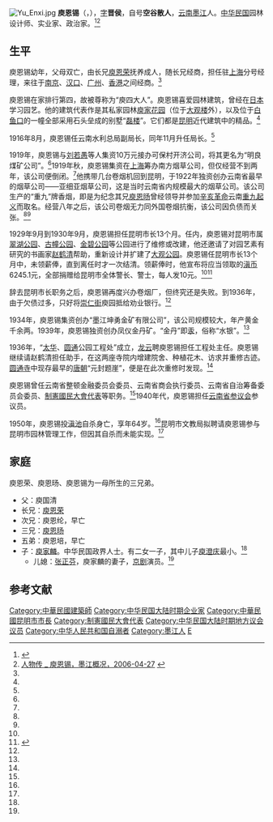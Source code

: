 [[File:Yu_Enxi.jpg|thumb]]
'''庾恩锡'''（{{lang-en|Frankie Yu}}，{{bd|1886年||1950年|}}），[[表字|字]]'''晋侯'''，自号'''空谷散人'''，[[云南|云南]][[墨江哈尼族自治县|墨江]]人。[[中华民国|中华民国]]园林设计师、实业家、政治家。<ref name=yczx>{{Cite web |url=http://www.tobaccochina.com/people/observe/wu/200312/200312193013_229416.shtml |title=云南机制卷烟第一人：庾恩锡，烟草在线，2003-12-19 |access-date=2013-09-05 |archive-date=2016-03-04 |archive-url=https://web.archive.org/web/20160304102405/http://www.tobaccochina.com/people/observe/wu/200312/200312193013_229416.shtml }}</ref><ref name=mjgk>[http://www.mojiang.gov.cn/2006-04/04271020301.htm 人物传 _ 庾恩锡，墨江概况，2006-04-27] {{Wayback|url=http://www.mojiang.gov.cn/2006-04/04271020301.htm |date=20160304233155 }}</ref>

==生平==
庾恩锡幼年，父母双亡，由长兄[[庾恩荣|庾恩荣]]抚养成人，随长兄经商，担任驻[[上海|上海]]分号经理，来往于[[南京|南京]]、[[汉口|汉口]]、[[广州|广州]]、[[香港|香港]]之间经商。<ref name=mjgk/>

庾恩锡在家排行第四，故被尊称为“庾四大人”。庾恩锡喜爱园林建筑，曾经在[[日本|日本]]学习园艺。他的建筑代表作是其私家园林[[庾家花园|庾家花园]]（位于[[大观楼|大观楼]]外），以及位于[[白鱼口|白鱼口]]的一幢全部采用石头垒成的别墅“[[磊楼|磊楼]]”。它们都是[[昆明|昆明]]近代建筑中的精品。<ref name=yczx/>

1916年8月，庾恩锡任云南水利总局副局长，同年11月升任局长。<ref name=mjgk/>

1919年，庾恩锡与[[刘若愚|刘若愚]]等人集资10万元接办可保村开济公司，将其更名为“明良煤矿公司”。<ref name=mjgk/>1919年秋，庾恩锡集资在[[上海|上海]]筹办南方烟草公司，但仅经营不到两年，该公司便倒闭。<ref name=yczx/>他携带几台卷烟机回到昆明，于1922年独资创办云南省最早的烟草公司——亚细亚烟草公司，这是当时云南省内规模最大的烟草公司。该公司生产的“重九”牌香烟，即是为纪念其兄[[庾恩旸|庾恩旸]]曾经领导并参加[[辛亥革命|辛亥革命]]云南[[重九起义|重九起义]]而取名。经营八年之后，该公司卷烟无力同外国卷烟抗衡，该公司因负债而关张。<ref name=yczx/><ref name=mjgk/>

1929年9月到1930年9月，庾恩锡担任昆明市长13个月。任内，庾恩锡对昆明市属[[翠湖公园|翠湖公园]]、[[古幢公园|古幢公园]]、[[金碧公园|金碧公园]]等公园进行了维修或改建，他还邀请了对园艺素有研究的书画家[[赵鹤清|赵鹤清]]帮助，重新设计并扩建了[[大观公园|大观公园]]。庾恩锡任昆明市长13个月中，未领薪俸，直到离任时才一次结清。领薪俸时，他宣布将应当领取的[[滇币|滇币]]6245.1元，全部捐赠给昆明市全体警长、警士，每人发10元。<ref name=yczx/><ref name=ifeng>{{Cite web |url=http://news.ifeng.com/taiwan/3/detail_2013_09/05/29340626_0.shtml |title=庾澄庆自曝家世：爷爷曾任昆明市长 创办了重九云烟，凤凰网，2013年09月05日 |accessdate=2013年9月5日 |archive-date=2015年8月8日 |archive-url=https://web.archive.org/web/20150808032332/http://news.ifeng.com/taiwan/3/detail_2013_09/05/29340626_0.shtml |dead-url=no }}</ref>

辞去昆明市长职务之后，庾恩锡再度兴办卷烟厂，但终究还是失败。到1936年，由于欠债过多，只好将[[崇仁街|崇仁街]]庾园抵给劝业银行。<ref name=yczx/>

1934年，庾恩锡集资创办“墨江坤勇金矿有限公司”，该公司规模较大，年产黄金千余两。1939年，庾恩锡独资创办凤仪金丹矿。“金丹”即[[汞|汞]]，俗称“水银”。<ref name=mjgk/>

1936年，“[[太华寺|太华]]、[[圆通禅寺_(昆明市)|圆通]]公园工程处”成立，[[龙云|龙云]]聘庾恩锡担任工程处主任。庾恩锡继续请赵鹤清担任助手，在这两座寺院内增建院舍、种植花木、访求并重修古迹。[[圆通禅寺_(昆明市)|圆通寺]]中现存最早的[[唐朝|唐朝]]“元封题崖”，便是在此次重修时发现。<ref name=yczx/>

庾恩锡曾任云南省整顿金融委员会委员、云南省商会执行委员、云南省自治筹备委员会委员、[[制憲國民大會代表|制憲國民大會代表]]等职务。<ref name=mjgk/>1940年代，庾恩锡担任[[云南省参议会|云南省参议会]]参议员。

1950年，庾恩锡投[[滇池|滇池]]自杀身亡，享年64岁。<ref name=mjgk/>昆明市文教局拟聘请庾恩锡参与昆明市园林管理工作，但因其自杀而未能实现。<ref name=yczx/>

==家庭==
庾恩荣、庾恩旸、庾恩锡为一母所生的三兄弟。
*父：庾国清
*长兄：[[庾恩荣|庾恩荣]]
*次兄：庾恩纶，早亡
*三兄：[[庾恩旸|庾恩旸]]
*五弟：庾恩培，早亡
*子：[[庾家麟|庾家麟]]。中华民国政界人士。有二女一子，其中儿子[[庾澄庆|庾澄庆]]最小。<ref name=ifeng/>
**儿媳：[[张正芬|张正芬]]，庾家麟的妻子，[[京剧|京剧]]演员。<ref name=ifeng/>

==参考文献==
{{reflist}}

{{DEFAULTSORT:Yu庾}}
[[Category:中華民國建築師|Category:中華民國建築師]]
[[Category:中华民国大陆时期企业家|Category:中华民国大陆时期企业家]]
[[Category:中華民國昆明市市長|Category:中華民國昆明市市長]]
[[Category:制憲國民大會代表|Category:制憲國民大會代表]]
[[Category:中华民国大陆时期地方议会议员|Category:中华民国大陆时期地方议会议员]]
[[Category:中华人民共和国自溺者|Category:中华人民共和国自溺者]]
[[Category:墨江人|Category:墨江人]]
[[Category:庾姓|E]]
